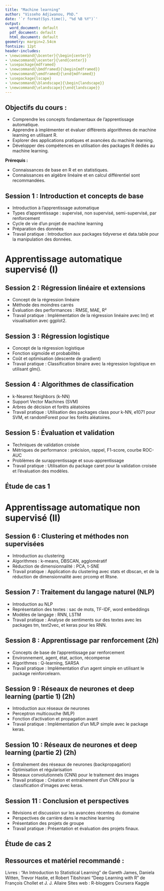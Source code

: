 ```yaml
---
title: "Machine learning"
author: "Visseho Adjiwanou, PhD."
date: '`r format(Sys.time(), "%d %B %Y")`'
output:
  word_document: default
  pdf_document: default
  html_document: default
geometry: margin=2.54cm
fontsize: 12pt
header-includes:
- \newcommand{\bcenter}{\begin{center}}
- \newcommand{\ecenter}{\end{center}}
- \usepackage{mdframed}
- \newcommand{\bmdframed}{\begin{mdframed}}
- \newcommand{\emdframed}{\end{mdframed}}
- \usepackage{lscape}
- \newcommand{\blandscape}{\begin{landscape}}
- \newcommand{\elandscape}{\end{landscape}}
---
```



## Objectifs du cours :

- Comprendre les concepts fondamentaux de l'apprentissage automatique.
- Apprendre à implémenter et évaluer différents algorithmes de machine learning en utilisant R.
- Explorer des applications pratiques et avancées du machine learning.
- Développer des compétences en utilisation des packages R dédiés au machine learning.

**Prérequis :**

- Connaissances de base en R et en statistiques.
- Connaissances en algèbre linéaire et en calcul différentiel sont recommandées.


## Session 1 : Introduction et concepts de base
- Introduction à l'apprentissage automatique
- Types d'apprentissage : supervisé, non supervisé, semi-supervisé, par renforcement
- Cycle de vie d'un projet de machine learning
- Préparation des données
- Travail pratique : Introduction aux packages tidyverse et data.table pour la manipulation des données.

Apprentissage automatique supervisé (I)
=============================================

## Session 2 : Régression linéaire et extensions
- Concept de la régression linéaire
- Méthode des moindres carrés
- Évaluation des performances : RMSE, MAE, R²
- Travail pratique : Implémentation de la régression linéaire avec lm() et visualisation avec ggplot2.

## Session 3 : Régression logistique
- Concept de la régression logistique
- Fonction sigmoïde et probabilités
- Coût et optimisation (descente de gradient)
- Travail pratique : Classification binaire avec la régression logistique en utilisant glm().


## Session 4 : Algorithmes de classification
- k-Nearest Neighbors (k-NN)
- Support Vector Machines (SVM)
- Arbres de décision et forêts aléatoires
- Travail pratique : Utilisation des packages class pour k-NN, e1071 pour SVM, et randomForest pour les forêts aléatoires.

## Session 5 : Évaluation et validation
- Techniques de validation croisée
- Métriques de performance : précision, rappel, F1-score, courbe ROC-AUC
- Problèmes de surapprentissage et sous-apprentissage
- Travail pratique : Utilisation du package caret pour la validation croisée et l'évaluation des modèles.

## Étude de cas 1


Apprentissage automatique non supervisé (II)
==============================================================

## Session 6 : Clustering et méthodes non supervisées
- Introduction au clustering
- Algorithmes : k-means, DBSCAN, agglomératif
- Réduction de dimensionnalité : PCA, t-SNE
- Travail pratique : Application du clustering avec stats et dbscan, et de la réduction de dimensionnalité avec prcomp et Rtsne.

## Session 7 : Traitement du langage naturel (NLP)
- Introduction au NLP
- Représentation des textes : sac de mots, TF-IDF, word embeddings
- Modèles de langage : RNN, LSTM
- Travail pratique : Analyse de sentiments sur des textes avec les packages tm, text2vec, et keras pour les RNN.

## Session 8 : Apprentissage par renforcement (2h)
- Concepts de base de l'apprentissage par renforcement
- Environnement, agent, état, action, récompense
- Algorithmes : Q-learning, SARSA
- Travail pratique : Implémentation d'un agent simple en utilisant le package reinforcelearn.

## Session 9 : Réseaux de neurones et deep learning (partie 1) (2h)
- Introduction aux réseaux de neurones
- Perceptron multicouche (MLP)
- Fonction d'activation et propagation avant
- Travail pratique : Implémentation d'un MLP simple avec le package keras.

## Session 10 : Réseaux de neurones et deep learning (partie 2) (2h)
- Entraînement des réseaux de neurones (backpropagation)
- Optimisation et régularisation
- Réseaux convolutionnels (CNN) pour le traitement des images
- Travail pratique : Création et entraînement d'un CNN pour la classification d'images avec keras.

## Session 11 : Conclusion et perspectives
- Révisions et discussion sur les avancées récentes du domaine
- Perspectives de carrière dans le machine learning
- Présentation des projets de groupe
- Travail pratique : Présentation et évaluation des projets finaux.

## Étude de cas 2


## Ressources et matériel recommandé :
Livres :
"An Introduction to Statistical Learning" de Gareth James, Daniela Witten, Trevor Hastie, et Robert Tibshirani
"Deep Learning with R" de François Chollet et J. J. Allaire
Sites web :
R-bloggers
Coursera
Kaggle

